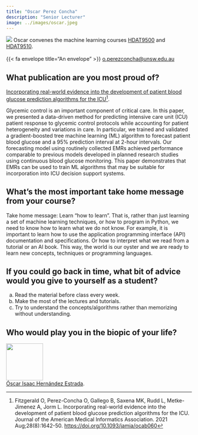 ```yaml
---
title: "Oscar Perez Concha"
description: "Senior Lecturer"
image: ../images/oscar.jpeg
---
```


[![](../images/oscar.jpeg) Oscar convenes the machine learning courses [HDAT9500](../courses.html#HDAT9500-Machine-Learning-I) and  [HDAT9510](../courses.html#HDAT9510-Machine-Learning-I).<br><br> {{< fa envelope title="An envelope" >}} <a href="mailto:o.perezconcha@unsw.edu.au">o.perezconcha@unsw.edu.au</a>]{.aside}

 
## What publication are you most proud of?

[Incorporating real-world evidence into the development of patient blood glucose prediction algorithms for the ICU](https://doi.org/10.1093/jamia/ocab060)[^1]. 

Glycemic control is an important component of critical care. In this paper, we presented a data-driven method for predicting intensive care unit (ICU) patient response to glycemic control protocols while accounting for patient heterogeneity and variations in care. In particular, we trained and validated a gradient-boosted tree machine learning (ML) algorithm to forecast patient blood glucose and a 95% prediction interval at 2-hour intervals. Our forecasting model using routinely collected EMRs achieved performance comparable to previous models developed in planned research studies using continuous blood glucose monitoring. This paper demonstrates that EMRs can be used to train ML algorithms that may be suitable for incorporation into ICU decision support systems.

[^1]: Fitzgerald O, Perez-Concha O, Gallego B, Saxena MK, Rudd L, Metke-Jimenez A, Jorm L. Incorporating real-world evidence into the development of patient blood glucose prediction algorithms for the ICU. Journal of the American Medical Informatics Association. 2021 Aug;28(8):1642-50. [https://doi.org/10.1093/jamia/ocab060](https://doi.org/10.1093/jamia/ocab060)


## What’s the most important take home message from your course?

Take home message: Learn “how to learn”. That is, rather than just learning a set of machine learning techniques, or how to program in Python, we need to know how to learn what we do not know. For example, it is important to learn how to use the application programming interface (API) documentation and specifications. Or how to interpret what we read from a tutorial or an AI book. This way, the world is our oyster and we are ready to learn new concepts, techniques or programming languages.

 
## If you could go back in time, what bit of advice would you give to yourself as a student?


a) Read the material before class every week.
b) Make the most of the lectures and tutorials.
c) Try to understand the concepts/algorithms rather than memorizing without understanding.


## Who would play you in the biopic of your life?

<div class="grid-container-200">

  <div class="item1-200">
  <img src="https://m.media-amazon.com/images/M/MV5BMTQ2ODE2NDQ5OF5BMl5BanBnXkFtZTcwOTU3OTM1OQ@@._V1_FMjpg_UX1000_.jpgg" width="100">
  </div>
  
  <div class="item2-200">
  [Óscar Isaac Hernández Estrada](https://www.imdb.com/name/nm1209966/). 
  </div>
  
</div>
